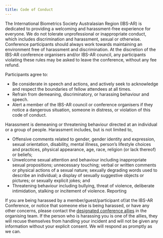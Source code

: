 ```yaml
---
title: Code of Conduct
---
```


The International Biometrics Society Australasian Region (IBS-AR) is dedicated to providing a welcoming and harassment-free experience for everyone. We do not tolerate unprofessional or inappropriate conduct, which includes discrimination and harassment, sexual or otherwise. Conference participants should always work towards maintaining an environment free of harassment and discrimination. At the discretion of the IBS-AR conference organisers and/or IBS-AR council, any participants violating these rules may be asked to leave the conference, without any fee refund.

Participants agree to:

- Be considerate in speech and actions, and actively seek to acknowledge and respect the boundaries of fellow attendees at all times.
- Refrain from demeaning, discriminatory, or harassing behaviour and speech. 
- Alert a member of the IBS-AR council or conference organisers if they notice a dangerous situation, someone in distress, or violation of this code of conduct.

Harassment is demeaning or threatening behaviour directed at an individual or a group of people. Harassment includes, but is not limited to,

- Offensive comments related to gender, gender identity and expression, sexual orientation, disability, mental illness, person's lifestyle choices and practices, physical appearance, age, race, religion (or lack thereof) or beliefs;
- Unwelcome sexual attention and behaviour including inappropriate sexual propositions; unnecessary touching; verbal or written comments or physical actions of a sexual nature; sexually degrading words used to describe an individual; a display of sexually suggestive objects or pictures; or sexually explicit jokes; and 
- Threatening behaviour including bullying, threat of violence, deliberate intimidation, stalking or incitement of violence.
Reporting


If you are being harassed by a member/guest/participant of/at the IBS-AR Conference, or notice that someone else is being harassed, or have any other concerns, please contact the [designated conference allies](https://biometricsociety.org.au/conference2025/organisers.html#conference-allies) in the organising team. If the person who is harassing you is one of the allies, they will recuse themselves from handling your incident and will not be given any information without your explicit consent. We will respond as promptly as we can.
